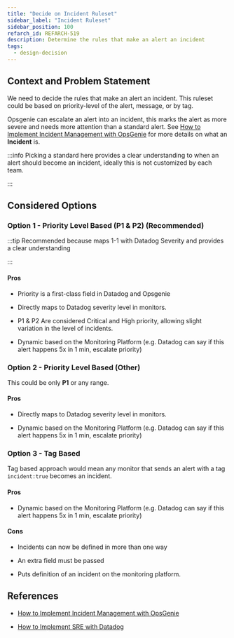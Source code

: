 ```yaml
---
title: "Decide on Incident Ruleset"
sidebar_label: "Incident Ruleset"
sidebar_position: 100
refarch_id: REFARCH-519
description: Determine the rules that make an alert an incident
tags:
  - design-decision
---
```


## Context and Problem Statement

We need to decide the rules that make an alert an incident. This ruleset could be based on priority-level of the alert, message, or by tag.

Opsgenie can escalate an alert into an incident, this marks the alert as more severe and needs more attention than a standard alert. See [How to Implement Incident Management with OpsGenie](/resources/deprecated/alerting/opsgenie/#terminology) for more details on what an **Incident** is.

:::info
Picking a standard here provides a clear understanding to when an alert should become an incident, ideally this is not customized by each team.

:::

## Considered Options

### Option 1 - Priority Level Based (P1 & P2) (Recommended)

:::tip
Recommended because maps 1-1 with Datadog Severity and provides a clear understanding

:::

#### Pros

- Priority is a first-class field in Datadog and Opsgenie

- Directly maps to Datadog severity level in monitors.

- P1 & P2 Are considered Critical and High priority, allowing slight variation in the level of incidents.

- Dynamic based on the Monitoring Platform (e.g. Datadog can say if this alert happens 5x in 1 min, escalate priority)

### Option 2 - Priority Level Based (Other)

This could be only **P1** or any range.

#### Pros

- Directly maps to Datadog severity level in monitors.

- Dynamic based on the Monitoring Platform (e.g. Datadog can say if this alert happens 5x in 1 min, escalate priority)

### Option 3 - Tag Based

Tag based approach would mean any monitor that sends an alert with a tag `incident:true` becomes an incident.

#### Pros

- Dynamic based on the Monitoring Platform (e.g. Datadog can say if this alert happens 5x in 1 min, escalate priority)

#### Cons

- Incidents can now be defined in more than one way

- An extra field must be passed

- Puts definition of an incident on the monitoring platform.

## References

- [How to Implement Incident Management with OpsGenie](/resources/deprecated/alerting/opsgenie/)

- [How to Implement SRE with Datadog](/layers/monitoring/datadog)
